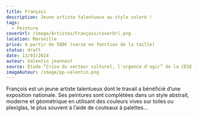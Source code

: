 ```yaml
---
title: François
description: Jeune artiste talentueux au style coloré !
tags:
  - Peinture
coverUrl: /image/Artistes/François/coverUrl.png
location: Marseille
price: A partir de 500€ (varie en fonction de la taille)
status: draft
date: 13/03/2024
auteur: Valentin jeannest
source: Etude “Crise du secteur culturel, l'urgence d'agir” de la CESE
imageAuteur: /image/pp-valentin.png
---
```


François est un jeune artiste talentueux dont le travail a bénéficié d’une exposition nationale. Ses peintures sont complétées dans un style abstrait, moderne et géométrique en utilisant des couleurs vives sur toiles ou plexiglas, le plus souvent à l’aide de couteaux à palettes...

